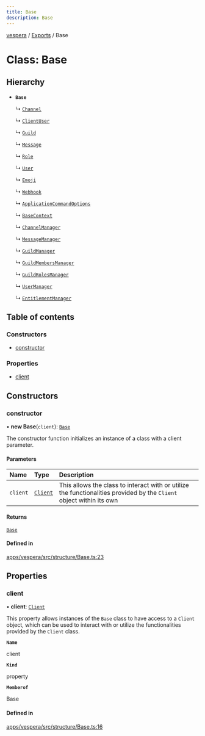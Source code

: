 ```yaml
---
title: Base
description: Base
---
```

[vespera](../README) / [Exports](../modules) / Base

# Class: Base

## Hierarchy

- **`Base`**

  ↳ [`Channel`](Channel)

  ↳ [`ClientUser`](ClientUser)

  ↳ [`Guild`](Guild)

  ↳ [`Message`](Message)

  ↳ [`Role`](Role)

  ↳ [`User`](User)

  ↳ [`Emoji`](Emoji)

  ↳ [`Webhook`](Webhook)

  ↳ [`ApplicationCommandOptions`](ApplicationCommandOptions)

  ↳ [`BaseContext`](BaseContext)

  ↳ [`ChannelManager`](ChannelManager)

  ↳ [`MessageManager`](MessageManager)

  ↳ [`GuildManager`](GuildManager)

  ↳ [`GuildMembersManager`](GuildMembersManager)

  ↳ [`GuildRolesManager`](GuildRolesManager)

  ↳ [`UserManager`](UserManager)

  ↳ [`EntitlementManager`](EntitlementManager)

## Table of contents

### Constructors

- [constructor](Base#constructor)

### Properties

- [client](Base#client)

## Constructors

### constructor

• **new Base**(`client`): [`Base`](Base)

The constructor function initializes an instance of a class with a client parameter.

#### Parameters

| Name | Type | Description |
| :------ | :------ | :------ |
| `client` | [`Client`](Client) | This allows the class to interact with or utilize the functionalities provided by the `Client` object within its own |

#### Returns

[`Base`](Base)

#### Defined in

[apps/vespera/src/structure/Base.ts:23](https://github.com/vesperadev/Vespera/blob/4ab3699/apps/vespera/src/structure/Base.ts#L23)

## Properties

### client

• **client**: [`Client`](Client)

This property allows instances of the `Base` class to have access to a `Client` object, which can be used to interact
with or utilize the functionalities provided by the `Client` class.

**`Name`**

client

**`Kind`**

property

**`Memberof`**

Base

#### Defined in

[apps/vespera/src/structure/Base.ts:16](https://github.com/vesperadev/Vespera/blob/4ab3699/apps/vespera/src/structure/Base.ts#L16)
